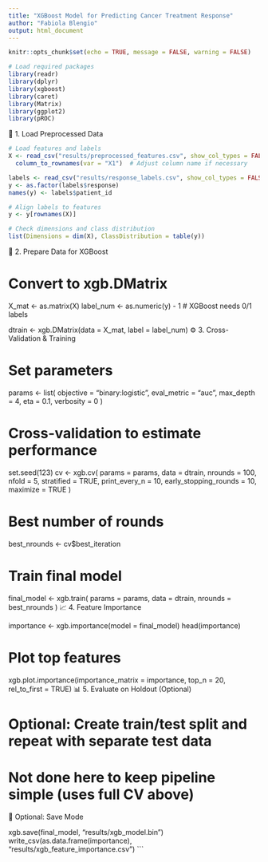 ```yaml
---
title: "XGBoost Model for Predicting Cancer Treatment Response"
author: "Fabiola Blengio"
output: html_document
---
```


```r
knitr::opts_chunk$set(echo = TRUE, message = FALSE, warning = FALSE)

# Load required packages
library(readr)
library(dplyr)
library(xgboost)
library(caret)
library(Matrix)
library(ggplot2)
library(pROC)
```

📁 1. Load Preprocessed Data

```r
# Load features and labels
X <- read_csv("results/preprocessed_features.csv", show_col_types = FALSE) %>%
  column_to_rownames(var = "X1")  # Adjust column name if necessary

labels <- read_csv("results/response_labels.csv", show_col_types = FALSE)
y <- as.factor(labels$response)
names(y) <- labels$patient_id

# Align labels to features
y <- y[rownames(X)]

# Check dimensions and class distribution
list(Dimensions = dim(X), ClassDistribution = table(y))
```


🔀 2. Prepare Data for XGBoost


# Convert to xgb.DMatrix
X_mat <- as.matrix(X)
label_num <- as.numeric(y) - 1  # XGBoost needs 0/1 labels

dtrain <- xgb.DMatrix(data = X_mat, label = label_num)
⚙️ 3. Cross-Validation & Training

# Set parameters
params <- list(
  objective = "binary:logistic",
  eval_metric = "auc",
  max_depth = 4,
  eta = 0.1,
  verbosity = 0
)

# Cross-validation to estimate performance
set.seed(123)
cv <- xgb.cv(
  params = params,
  data = dtrain,
  nrounds = 100,
  nfold = 5,
  stratified = TRUE,
  print_every_n = 10,
  early_stopping_rounds = 10,
  maximize = TRUE
)

# Best number of rounds
best_nrounds <- cv$best_iteration

# Train final model
final_model <- xgb.train(
  params = params,
  data = dtrain,
  nrounds = best_nrounds
)
📈 4. Feature Importance

importance <- xgb.importance(model = final_model)
head(importance)

# Plot top features
xgb.plot.importance(importance_matrix = importance, top_n = 20, rel_to_first = TRUE)
📊 5. Evaluate on Holdout (Optional)

# Optional: Create train/test split and repeat with separate test data
# Not done here to keep pipeline simple (uses full CV above)

💾 Optional: Save Mode

xgb.save(final_model, "results/xgb_model.bin")
write_csv(as.data.frame(importance), "results/xgb_feature_importance.csv")
```

